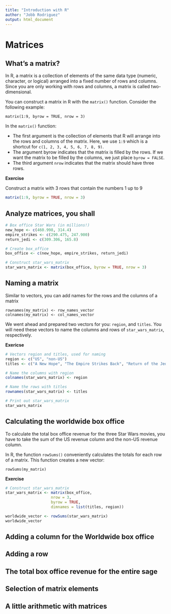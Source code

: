 ```yaml
---
title: "Introduction with R"
author: "Jobb Rodriguez"
output: html_document
---
```

# Matrices

## What's a matrix?
In R, a matrix is a collection of elements of the same data type (numeric, character, or logical) arranged into a fixed number of rows and columns. Since you are only working with rows and columns, a matrix is called two-dimensional.

You can construct a matrix in R with the ```matrix()``` function. Consider the following example:

```matrix(1:9, byrow = TRUE, nrow = 3)```

In the ```matrix()``` function:

* The first argument is the collection of elements that R will arrange into the rows and columns of the matrix. Here, we use ```1:9``` which is a shortcut for ```c(1, 2, 3, 4, 5, 6, 7, 8, 9)```.
* The argument byrow indicates that the matrix is filled by the rows. If we want the matrix to be filled by the columns, we just place ```byrow = FALSE```.
* The third argument ```nrow``` indicates that the matrix should have three rows.

**Exercise**

Construct a matrix with 3 rows that contain the numbers 1 up to 9
```r
matrix(1:9, byrow = TRUE, nrow = 3)
```

## Analyze matrices, you shall
```r
# Box office Star Wars (in millions!)
new_hope <- c(460.998, 314.4)
empire_strikes <- c(290.475, 247.900)
return_jedi <- c(309.306, 165.8)

# Create box_office
box_office <- c(new_hope, empire_strikes, return_jedi)

# Construct star_wars_matrix
star_wars_matrix <- matrix(box_office, byrow = TRUE, nrow = 3)
```

## Naming a matrix
Similar to vectors, you can add names for the rows and the columns of a matrix

```
rownames(my_matrix) <- row_names_vector
colnames(my_matrix) <- col_names_vector
```

We went ahead and prepared two vectors for you: ```region```, and ```titles```. You will need these vectors to name the columns and rows of ```star_wars_matrix```, respectively.

**Exericse**
```r
# Vectors region and titles, used for naming
region <- c("US", "non-US")
titles <- c("A New Hope", "The Empire Strikes Back", "Return of the Jedi")

# Name the columns with region
colnames(star_wars_matrix) <- region

# Name the rows with titles
rownames(star_wars_matrix) <- titles

# Print out star_wars_matrix
star_wars_matrix
```

## Calculating the worldwide box office
To calculate the total box office revenue for the three Star Wars movies, you have to take the sum of the US revenue column and the non-US revenue column.

In R, the function ```rowSums()``` conveniently calculates the totals for each row of a matrix. This function creates a new vector:

```rowSums(my_matrix)```

**Exercise**
```r
# Construct star_wars_matrix
star_wars_matrix <- matrix(box_office, 
                    nrow = 3, 
                    byrow = TRUE, 
                    dimnames = list(titles, region))

worldwide_vector <- rowSums(star_wars_matrix)
worldwide_vector
```

## Adding a column for the Worldwide box office


## Adding a row


## The total box office revenue for the entire sage


## Selection of matrix elements


## A little arithmetic with matrices